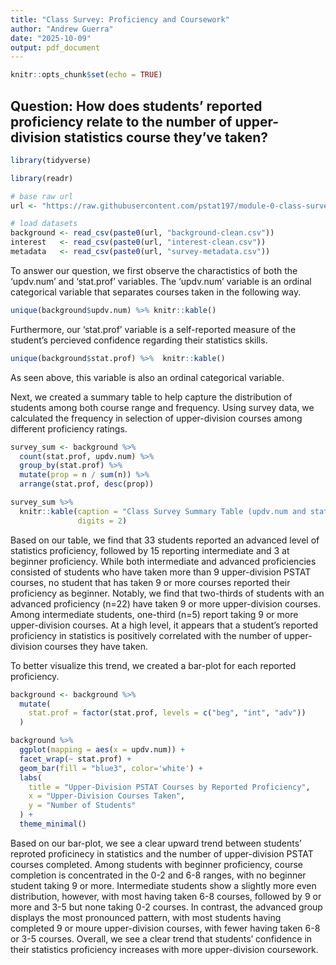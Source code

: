 ```yaml
---
title: "Class Survey: Proficiency and Coursework"
author: "Andrew Guerra"
date: "2025-10-09"
output: pdf_document
---
```


```r
knitr::opts_chunk$set(echo = TRUE)
```

## Question: How does students' reported proficiency relate to the number of upper-division statistics course they've taken?

```r
library(tidyverse)

library(readr)

# base raw url
url <- "https://raw.githubusercontent.com/pstat197/module-0-class-survey-data-table5/main/data/"

# load datasets
background <- read_csv(paste0(url, "background-clean.csv"))
interest   <- read_csv(paste0(url, "interest-clean.csv"))
metadata   <- read_csv(paste0(url, "survey-metadata.csv"))
```

To answer our question, we first observe the charactistics of both the 'updv.num' and 'stat.prof' variables. The 'updv.num' variable is an ordinal categorical variable that separates courses taken in the following way.

```r
unique(background$updv.num) %>% knitr::kable()
```

Furthermore, our 'stat.prof' variable is a self-reported measure of the student's percieved confidence regarding their statistics skills.

```r
unique(background$stat.prof) %>%  knitr::kable()
```

As seen above, this variable is also an ordinal categorical variable. 

Next, we created a summary table to help capture the distribution of students among both course range and frequency. Using survey data, we calculated the frequency in selection of upper-division courses among different proficiency ratings.

```r
survey_sum <- background %>% 
  count(stat.prof, updv.num) %>% 
  group_by(stat.prof) %>% 
  mutate(prop = n / sum(n)) %>% 
  arrange(stat.prof, desc(prop))

survey_sum %>% 
  knitr::kable(caption = "Class Survey Summary Table (updv.num and stat.prof)",
               digits = 2)
```

Based on our table, we find that 33 students reported an advanced level of statistics proficiency, followed by 15 reporting intermediate and 3 at beginner proficiency. While both intermediate and advanced proficiencies consisted of students who have taken more than 9 upper-division PSTAT courses, no student that has taken 9 or more courses reported their proficiency as beginner. Notably, we find that two-thirds of students with an advanced proficiency (n=22) have taken 9 or more upper-division courses. Among intermediate students, one-third (n=5) report taking 9 or more upper-division courses. At a high level, it appears that a student's reported proficiency in statistics is positively correlated with the number of upper-division courses they have taken. 

To better visualize this trend, we created a bar-plot for each reported proficiency.

```r
background <- background %>% 
  mutate(
    stat.prof = factor(stat.prof, levels = c("beg", "int", "adv"))
  )

background %>% 
  ggplot(mapping = aes(x = updv.num)) + 
  facet_wrap(~ stat.prof) +
  geom_bar(fill = "blue3", color='white') +
  labs(
    title = "Upper-Division PSTAT Courses by Reported Proficiency",
    x = "Upper-Division Courses Taken",
    y = "Number of Students"
  ) +
  theme_minimal()
```

Based on our bar-plot, we see a clear upward trend between students' reproted proficinecy in statistics and the number of upper-division PSTAT courses completed. Among students with beginner proficiency, course completion is concentrated in the 0-2 and 6-8 ranges, with no beginner student taking 9 or more. Intermediate students show a slightly more even distribution, however, with most having taken 6-8 courses, followed by 9 or more and 3-5 but none taking 0-2 courses. In contrast, the advanced group displays the most pronounced pattern, with most students having completed 9 or moure upper-division courses, with fewer having taken 6-8 or 3-5 courses. Overall, we see a clear trend that students' confidence in their statistics proficiency increases with more upper-division coursework.
